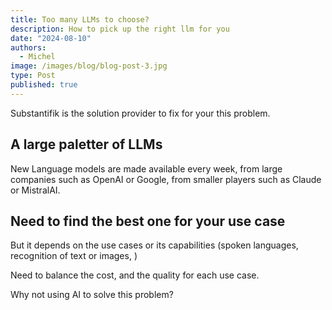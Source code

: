 ```yaml
---
title: Too many LLMs to choose?
description: How to pick up the right llm for you
date: "2024-08-10"
authors:
  - Michel
image: /images/blog/blog-post-3.jpg
type: Post
published: true
---
```


<Callout>
 Substantifik is the solution provider to fix for your this problem.
</Callout>

## A large paletter of LLMs
New Language models are made available every week, from large companies such as OpenAI or Google, from smaller players such as Claude or MistralAI.

## Need to find the best one for your use case
But it depends on the use cases or its capabilities (spoken languages, recognition of text or images, )

Need to balance the cost, and the quality for each use case.

Why not using AI to solve this problem?
